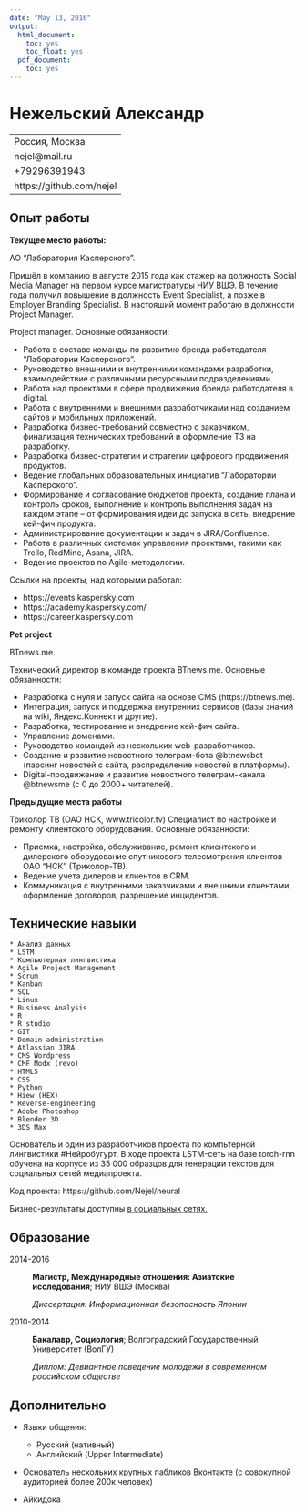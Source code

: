 ```yaml
---
date: "May 13, 2016"
output:
  html_document:
    toc: yes
    toc_float: yes
  pdf_document:
    toc: yes
---
```


Нежельский Александр
============

-----------------------------------------------
Россия, Москва      
nejel@mail.ru
+79296391943
https://github.com/nejel
-----------------------------------------------


Опыт работы
----------

**Текущее место работы:**

АО "Лаборатория Касперского".

Пришёл в компанию в августе 2015 года как стажер на должность Social Media Manager на первом курсе магистратуры НИУ ВШЭ. В течение года получил повышение в должность Event Specialist, а позже в Employer Branding Specialist. В настояший момент работаю в должности Project Manager.

Project manager. Основные обязанности:

- Работа в составе команды по развитию бренда работодателя "Лаборатории Касперского".
- Руководство внешними и внутренними командами разработки, взаимодействие с различными ресурсными подразделениями.
- Работа над проектами в сфере продвижения бренда работодателя в digital. 
- Работа с внутренними и внешними разработчиками над созданием сайтов и мобильных приложений. 
- Разработка бизнес-требований совместно с заказчиком, финализация технических требований и оформление ТЗ на разработку.
- Разработка бизнес-стратегии и стратегии цифрового продвижения продуктов. 
- Ведение глобальных образовательных инициатив "Лаборатории Касперского". 
- Формирование и согласование бюджетов проекта, создание плана и контроль сроков, выполнение и контроль выполнения задач на каждом этапе -- от формирования идеи до запуска в сеть, внедрение кей-фич продукта.
- Администрирование документации и задач в JIRA/Confluence.
- Работа в различных системах управления проектами, такими как Trello, RedMine, Asana, JIRA.
- Ведение проектов по Agile-методологии.

Ссылки на проекты, над которыми работал:

* https://events.kaspersky.com
* https://academy.kaspersky.com/
* https://career.kaspersky.com

**Pet project**

BTnews.me.

Технический директор в команде проекта BTnews.me. Основные обязанности:

- Разработка с нуля и запуск сайта на основе CMS (https://btnews.me).
- Интеграция, запуск и поддержка внутренних сервисов (базы знаний на wiki, Яндекс.Коннект и другие).
- Разработка, тестирование и внедрение кей-фич сайта.
- Управление доменами.
- Руководство командой из нескольких web-разработчиков.
- Создание и развитие новостного телеграм-бота @btnewsbot (парсинг новостей с сайта, распределение новостей в платформы).
- Digital-продвижение и развитие новостного телеграм-канала @btnewsme (с 0 до 2000+ читателей).

**Предыдущие места работы**

Триколор ТВ (ОАО НСК, www.tricolor.tv)
Специалист по настройке и ремонту клиентского оборудования. Основные обязанности:

- Приемка, настройка, обслуживание, ремонт клиентского и дилерского оборудование спутникового телесмотрения клиентов ОАО "НСК" (Триколор-ТВ).
- Ведение учета дилеров и клиентов в CRM.
- Коммуникация с внутренними заказчиками и внешними клиентами, оформление договоров, разрешение инцидентов.


Технические навыки
--------------------

    * Анализ данных
    * LSTM
    * Компьютерная лингвистика
    * Agile Project Management
    * Scrum 
    * Kanban
    * SQL
    * Linux
    * Business Analysis
    * R
    * R studio
    * GIT
    * Domain administration
    * Atlassian JIRA
    * CMS Wordpress
    * CMF Modx (revo)
    * HTML5
    * CSS
    * Python
    * Hiew (HEX)
    * Reverse-engineering
    * Adobe Photoshop
    * Blender 3D
    * 3DS Max

Основатель и один из разработчиков проекта по компьтерной лингвистики #Нейробугурт. 
В ходе проекта LSTM-сеть на базе torch-rnn обучена на корпусе из 35 000 образцов для генерации текстов для социальных сетей медиапроекта.

Код проекта: https://github.com/Nejel/neural

Бизнес-результаты доступны [в социальных сетях.](https://vk.com/topic-57536014_34843046)


Образование
---------

2014-2016
:   **Магистр, Международные отношения: Азиатские исследования**; НИУ ВШЭ (Москва)

    *Диссертация: Информационная безопасность Японии*
    
2010-2014
:   **Бакалавр, Социология**; Волгоградский Государственный Университет (ВолГУ)

    *Диплом: Девиантное поведение молодежи в современном российском обществе*


Дополнительно
----------------------------------------

* Языки общения:

     * Русский (нативный)
     * Английский (Upper Intermediate)

* Основатель нескольких крупных пабликов Вконтакте (с совокупной аудиторией более 200к человек)

* Айкидока